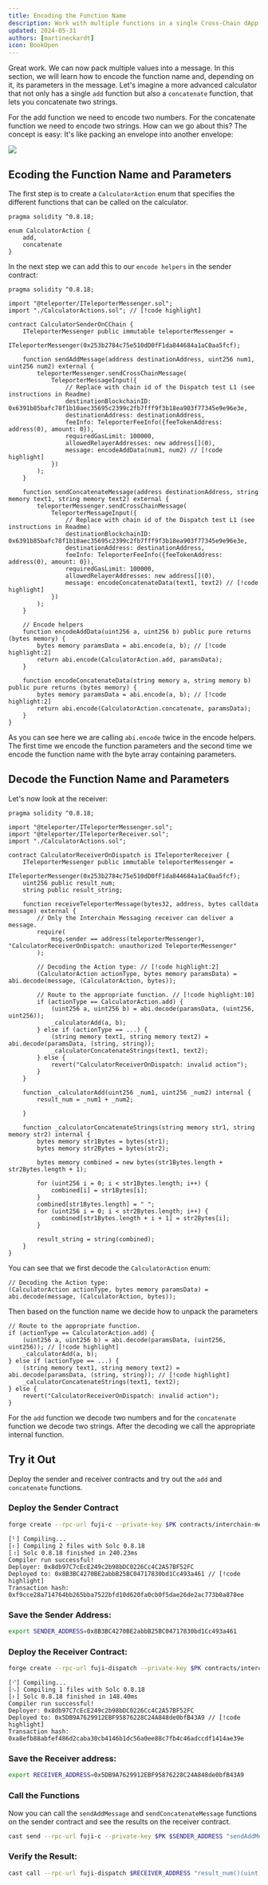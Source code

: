 ```yaml
---
title: Encoding the Function Name
description: Work with multiple functions in a single Cross-Chain dApp
updated: 2024-05-31
authors: [martineckardt]
icon: BookOpen
---
```


Great work. We can now pack multiple values into a message. In this section, we will learn how to encode the function name and, depending on it, its parameters in the message. Let's imagine a more advanced calculator that not only has a single `add` function but also a `concatenate` function, that lets you concatenate two strings. 

For the add function we need to encode two numbers. For the concatenate function we need to encode two strings. How can we go about this? The concept is easy: It's like packing an envelope into another envelope:

![](/common-images/teleporter/message-function-call.png)

## Ecoding the Function Name and Parameters

The first step is to create a `CalculatorAction` enum that specifies the different functions that can be called on the calculator. 

```solidity title="contracts/interchain-messaging/invoking-functions/CalculatorActions.sol"
pragma solidity ^0.8.18;

enum CalculatorAction {
    add,
    concatenate
}
```

In the next step we can add this to our `encode helpers` in the sender contract:

```solidity title="contracts/interchain-messaging/invoking-functions/CalculatorSenderOnCChain.sol"
pragma solidity ^0.8.18;

import "@teleporter/ITeleporterMessenger.sol";
import "./CalculatorActions.sol"; // [!code highlight]

contract CalculatorSenderOnCChain {
    ITeleporterMessenger public immutable teleporterMessenger =
        ITeleporterMessenger(0x253b2784c75e510dD0fF1da844684a1aC0aa5fcf);

    function sendAddMessage(address destinationAddress, uint256 num1, uint256 num2) external {
        teleporterMessenger.sendCrossChainMessage(
            TeleporterMessageInput({
                // Replace with chain id of the Dispatch test L1 (see instructions in Readme)
                destinationBlockchainID: 0x6391b85bafc78f1b10aec35695c2399c2fb7fff9f3b18ea903f77345e9e96e3e,
                destinationAddress: destinationAddress,
                feeInfo: TeleporterFeeInfo({feeTokenAddress: address(0), amount: 0}),
                requiredGasLimit: 100000,
                allowedRelayerAddresses: new address[](0),
                message: encodeAddData(num1, num2) // [!code highlight]
            })
        );
    }

    function sendConcatenateMessage(address destinationAddress, string memory text1, string memory text2) external {
        teleporterMessenger.sendCrossChainMessage(
            TeleporterMessageInput({
                // Replace with chain id of the Dispatch test L1 (see instructions in Readme)
                destinationBlockchainID: 0x6391b85bafc78f1b10aec35695c2399c2fb7fff9f3b18ea903f77345e9e96e3e,
                destinationAddress: destinationAddress,
                feeInfo: TeleporterFeeInfo({feeTokenAddress: address(0), amount: 0}),
                requiredGasLimit: 100000,
                allowedRelayerAddresses: new address[](0),
                message: encodeConcatenateData(text1, text2) // [!code highlight]
            })
        );
    }

    // Encode helpers
    function encodeAddData(uint256 a, uint256 b) public pure returns (bytes memory) {
        bytes memory paramsData = abi.encode(a, b); // [!code highlight:2]
        return abi.encode(CalculatorAction.add, paramsData);
    }

    function encodeConcatenateData(string memory a, string memory b) public pure returns (bytes memory) {
        bytes memory paramsData = abi.encode(a, b); // [!code highlight:2]
        return abi.encode(CalculatorAction.concatenate, paramsData);
    }
}
```

As you can see here we are calling `abi.encode` twice in the encode helpers. The first time we encode the function parameters and the second time we encode the function name with the byte array containing parameters.

## Decode the Function Name and Parameters

Let's now look at the receiver:

```solidity title="contracts/interchain-messaging/invoking-functions/CalculatorReceiverOnDispatch.sol"
pragma solidity ^0.8.18;

import "@teleporter/ITeleporterMessenger.sol";
import "@teleporter/ITeleporterReceiver.sol";
import "./CalculatorActions.sol";

contract CalculatorReceiverOnDispatch is ITeleporterReceiver {
    ITeleporterMessenger public immutable teleporterMessenger =
        ITeleporterMessenger(0x253b2784c75e510dD0fF1da844684a1aC0aa5fcf);
    uint256 public result_num;
    string public result_string;

    function receiveTeleporterMessage(bytes32, address, bytes calldata message) external {
        // Only the Interchain Messaging receiver can deliver a message.
        require(
            msg.sender == address(teleporterMessenger), "CalculatorReceiverOnDispatch: unauthorized TeleporterMessenger"
        );

        // Decoding the Action type: // [!code highlight:2]
        (CalculatorAction actionType, bytes memory paramsData) = abi.decode(message, (CalculatorAction, bytes)); 

        // Route to the appropriate function. // [!code highlight:10]
        if (actionType == CalculatorAction.add) {
            (uint256 a, uint256 b) = abi.decode(paramsData, (uint256, uint256));
            _calculatorAdd(a, b);
        } else if (actionType == ...) {
            (string memory text1, string memory text2) = abi.decode(paramsData, (string, string));
            _calculatorConcatenateStrings(text1, text2);
        } else {
            revert("CalculatorReceiverOnDispatch: invalid action");
        }
    }

    function _calculatorAdd(uint256 _num1, uint256 _num2) internal {
        result_num = _num1 + _num2;

    }

    function _calculatorConcatenateStrings(string memory str1, string memory str2) internal {
        bytes memory str1Bytes = bytes(str1);
        bytes memory str2Bytes = bytes(str2);

        bytes memory combined = new bytes(str1Bytes.length + str2Bytes.length + 1);

        for (uint256 i = 0; i < str1Bytes.length; i++) {
            combined[i] = str1Bytes[i];
        }
        combined[str1Bytes.length] = " ";
        for (uint256 i = 0; i < str2Bytes.length; i++) {
            combined[str1Bytes.length + i + 1] = str2Bytes[i];
        }

        result_string = string(combined);
    }
}
```

You can see that we first decode the `CalculatorAction` enum:

```solidity
// Decoding the Action type: 
(CalculatorAction actionType, bytes memory paramsData) = abi.decode(message, (CalculatorAction, bytes)); 
```

Then based on the function name we decide how to unpack the parameters

```solidity
// Route to the appropriate function. 
if (actionType == CalculatorAction.add) {
    (uint256 a, uint256 b) = abi.decode(paramsData, (uint256, uint256)); // [!code highlight]
    _calculatorAdd(a, b);
} else if (actionType == ...) {
    (string memory text1, string memory text2) = abi.decode(paramsData, (string, string)); // [!code highlight]
    _calculatorConcatenateStrings(text1, text2);
} else {
    revert("CalculatorReceiverOnDispatch: invalid action");
}
```

For the `add` function we decode two numbers and for the `concatenate` function we decode two strings. After the decoding we call the appropriate internal function.

## Try it Out

Deploy the sender and receiver contracts and try out the `add` and `concatenate` functions. 

<Steps>
<Step>

### Deploy the Sender Contract

<Callout type="warn" title="Don't forget to replace BOTH destinationBlockchainIDs in CalculatorSenderOnCChain with the Blockchain ID (HEX) of the Dispatch test L1!" />

```bash
forge create --rpc-url fuji-c --private-key $PK contracts/interchain-messaging/invoking-functions/CalculatorSenderOnCChain.sol:CalculatorSenderOnCChain --broadcast
```
```
[⠃] Compiling...
[⠆] Compiling 2 files with Solc 0.8.18
[⠰] Solc 0.8.18 finished in 240.23ms
Compiler run successful!
Deployer: 0x8db97C7cEcE249c2b98bDC0226Cc4C2A57BF52FC
Deployed to: 0x8B3BC4270BE2abbB25BC04717830bd1Cc493a461 // [!code highlight]
Transaction hash: 0xf9cce28a714764bb265bba7522bfd10d620fa0cb0f5dae26de2ac773b0a878ee
```

</Step>
<Step>

### Save the Sender Address:

```bash
export SENDER_ADDRESS=0x8B3BC4270BE2abbB25BC04717830bd1Cc493a461
```

</Step>
<Step>

### Deploy the Receiver Contract:

```bash
forge create --rpc-url fuji-dispatch --private-key $PK contracts/interchain-messaging/invoking-functions/CalculatorReceiverOnDispatch.sol:CalculatorReceiverOnDispatch --broadcast
```
```
[⠊] Compiling...
[⠢] Compiling 1 files with Solc 0.8.18
[⠆] Solc 0.8.18 finished in 148.40ms
Compiler run successful!
Deployer: 0x8db97C7cEcE249c2b98bDC0226Cc4C2A57BF52FC
Deployed to: 0x5DB9A7629912EBF95876228C24A848de0bfB43A9 // [!code highlight]
Transaction hash: 0xa8efb88abfef486d2caba30cb4146b1dc56a0ee88c7fb4c46adccdf1414ae39e
```
</Step>
<Step>

### Save the Receiver address:

```bash
export RECEIVER_ADDRESS=0x5DB9A7629912EBF95876228C24A848de0bfB43A9
```

</Step>
<Step>

### Call the Functions

Now you can call the `sendAddMessage` and `sendConcatenateMessage` functions on the sender contract and see the results on the receiver contract. 

```bash
cast send --rpc-url fuji-c --private-key $PK $SENDER_ADDRESS "sendAddMessage(address, uint, uint)" $RECEIVER_ADDRESS 1 2
```

</Step>
<Step>

### Verify the Result:

```bash
cast call --rpc-url fuji-dispatch $RECEIVER_ADDRESS "result_num()(uint)"
```

</Step>
</Steps>

<Quiz quizId="307"/>
